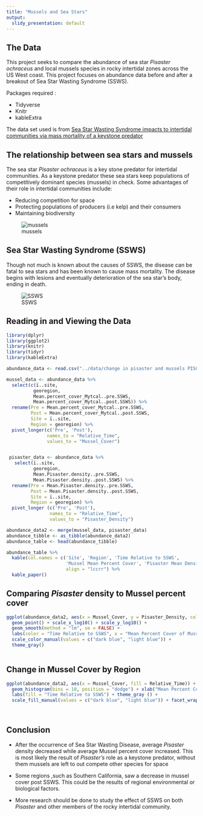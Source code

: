 ```yaml
---
title: "Mussels and Sea Stars"
output:
  slidy_presentation: default
---
```


## The Data

This project seeks to compare the abundance of sea star _Pisaster ochraceus_ and local mussels species in rocky intertidal zones across the US West coast. This project focuses on abundance data before and after a breakout of Sea Star Wasting Syndrome (SSWS).

Packages required :

- Tidyverse
- Knitr
- kableExtra

The data set used is from [Sea Star Wasting Syndrome impacts to intertidal communities via mass mortality of a keystone predator](https://figshare.com/articles/dataset/Data_for_Sea_Star_Wasting_Syndrome_impacts_to_intertidal_communities_via_mass_mortality_of_a_keystone_predator_/9795584)


## The relationship between sea stars and mussels

The sea star _Pisaster ochraceus_ is a key stone predator for intertidal communities. As a keystone predator these sea stars keep populations of competitively dominant species (mussels) in check. Some advantages of their role in intertidal communities include:

- Reducing competition for space
- Protecting populations of producers (i.e kelp) and their consumers
- Maintaining biodiversity

![mussels](https://inverts.wallawalla.edu/Echinodermata/Class%20Asteroidea/Pisaster%20Predate%20mussels.jpg)


## Sea Star Wasting Syndrome (SSWS)

Though not much is known about the causes of SSWS, the disease can be fatal to sea stars and has been known to cause mass mortality. The disease begins with lesions and eventually deterioration of the sea star's body, ending in death.

![SSWS](https://www.fondriest.com/news/wp-content/uploads/2018/04/Seastar_white_lesions.jpg)

## Reading in and Viewing the Data
```r
library(dplyr)
library(ggplot2)
library(knitr)
library(tidyr)
library(kableExtra)
```


```r
abundance_data <- read.csv("../data/change in pisaster and mussels PISCO sites.csv")

mussel_data <- abundance_data %>%
  select(c(ï..site, 
          georegion,
          Mean.percent_cover_Mytcal..pre.SSWS,
          Mean.percent_cover_Mytcal..post.SSWS)) %>%
  rename(Pre = Mean.percent_cover_Mytcal..pre.SSWS,
         Post = Mean.percent_cover_Mytcal..post.SSWS, 
         Site = ï..site,
         Region = georegion) %>%
  pivot_longer(c('Pre', 'Post'),
               names_to = "Relative_Time",
               values_to = "Mussel_Cover")


 pisaster_data <- abundance_data %>%
   select(ï..site, 
          georegion,
          Mean.Pisaster.density..pre.SSWS,
          Mean.Pisaster.density..post.SSWS) %>%
  rename(Pre = Mean.Pisaster.density..pre.SSWS,
         Post = Mean.Pisaster.density..post.SSWS,
         Site = ï..site,
         Region = georegion) %>%
  pivot_longer (c('Pre', 'Post'),
                names_to = "Relative_Time", 
                values_to = "Pisaster_Density")

abundance_data2 <- merge(mussel_data, pisaster_data)
abundance_tibble <- as_tibble(abundance_data2)
abundance_table <- head(abundance_tibble)
```


```r
abundance_table %>%
  kable(col.names = c('Site', 'Region', 'Time Relative to SSWS',
                      'Mussel Mean Percent Cover', 'Pisaster Mean Density'),
                      align = "lccrr") %>%
  kable_paper()
```

## Comparing _Pisaster_ density to Mussel percent cover

```r
ggplot(abundance_data2, aes(x = Mussel_Cover, y = Pisaster_Density, color = Relative_Time)) +
  geom_point() + scale_x_log10() + scale_y_log10() +
  geom_smooth(method = "lm", se = FALSE) +
  labs(color = "Time Relative to SSWS", x = "Mean Percent Cover of Mussels", y = "Mean Density of Pisaster") +
  scale_color_manual(values = c("dark blue", "light blue")) +
  theme_gray()
  
```


## Change in Mussel Cover by Region

```r
ggplot(abundance_data2, aes(x = Mussel_Cover, fill = Relative_Time)) +
  geom_histogram(bins = 10, position = "dodge") + xlab("Mean Percent Cover") +
  labs(fill = "Time Relative to SSWS") + theme_gray () +
  scale_fill_manual(values = c("dark blue", "light blue")) + facet_wrap(~ Region)

    
```


## Conclusion

- After the occurrence of Sea Star Wasting Disease, average _Pisaster_ density decreased while average Mussel percent cover increased. This is most likely the result of _Pisaster's_ role as a keystone predator, without them mussels are left to out compete other species for space

- Some regions ,such as Southern California, saw a decrease in mussel cover post SSWS. This could be the results of regional environmental or biological factors.

- More research should be done to study the effect of SSWS on both _Pisaster_ and other members of the rocky intertidal community.































